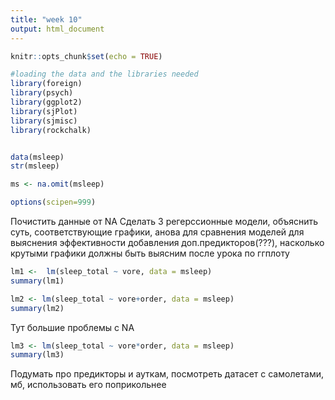 ```yaml
---
title: "week 10"
output: html_document
---
```


```r
knitr::opts_chunk$set(echo = TRUE)
```

```r
#loading the data and the libraries needed
library(foreign)
library(psych)
library(ggplot2)
library(sjPlot)
library(sjmisc)
library(rockchalk)


data(msleep)
str(msleep)

ms <- na.omit(msleep)

options(scipen=999)
```

Почистить данные от NA
Сделать 3 регерссионные модели, объяснить суть, соответствующие графики, анова для сравнения моделей для выяснения эффективности добавления доп.предикторов(???), насколько крутыми графики должны быть выясним после урока по ггплоту
```r
lm1 <-  lm(sleep_total ~ vore, data = msleep)
summary(lm1)
```

```r
lm2 <- lm(sleep_total ~ vore+order, data = msleep)
summary(lm2)
```

Тут большие проблемы с NA

```r
lm3 <- lm(sleep_total ~ vore*order, data = msleep)
summary(lm3)
```




Подумать про предикторы и ауткам, посмотреть датасет с самолетами, мб, использовать его поприкольнее